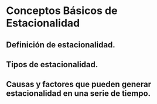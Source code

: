#	Conceptos Básicos de Estacionalidad

##	Definición de estacionalidad.
##	Tipos de estacionalidad.
##	Causas y factores que pueden generar estacionalidad en una serie de tiempo.